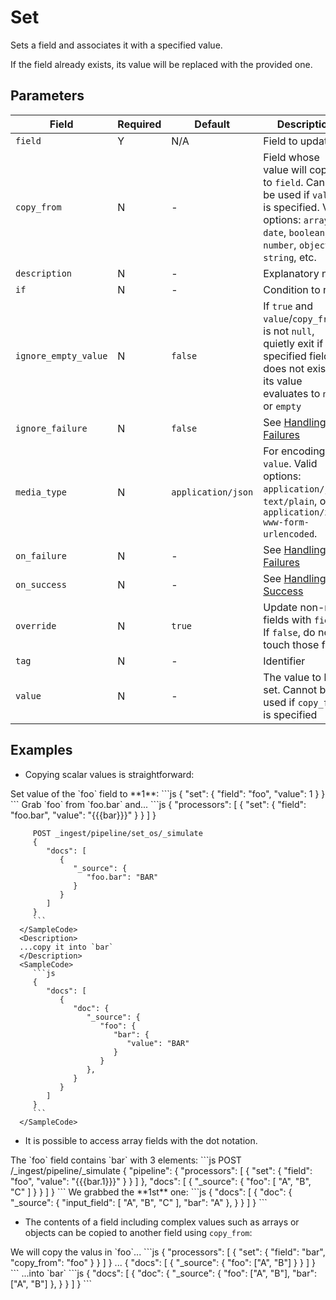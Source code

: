 
# Set

<Synopsis>
Sets a field and associates it with a specified value.
</Synopsis>

If the field already exists, its value will be replaced with the provided one.

## Parameters

|Field|Required|Default|Description|
|---|---|---|---|
|`field`|Y|N/A|Field to update|
|`copy_from`|N|-|Field whose value will copied to `field`. Cannot be used if `value` is specified. Valid options: `array`, `date`, `boolean`, `number`, `object`, `string`, etc.|
|`description`|N|-|Explanatory note|
|`if`|N|-|Condition to run|
|`ignore_empty_value`|N|`false`|If `true` and `value`/`copy_from` is not `null`, quietly exit if specified field does not exist or its value evaluates to `null` or `empty`|
|`ignore_failure`|N|`false`|See [Handling Failures](../handling-failures.mdx)|
|`media_type`|N|`application/json`|For encoding `value`. Valid options: `application/json`, `text/plain`, or `application/x-www-form-urlencoded`.|
|`on_failure`|N|-|See [Handling Failures](../handling-failures.mdx)|
|`on_success`|N|-|See [Handling Success](../handling-success.mdx)|
|`override`|N|`true`|Update non-null fields with `field`. If `false`, do not touch those fields|
|`tag`|N|-|Identifier|
|`value`|N|-|The value to be set. Cannot be used if `copy_from` is specified|

## Examples

* Copying scalar values is straightforward:

<Example>
      <Description>
         Set value of the `foo` field to **1**:
      </Description>
      <SampleCode>
         ```js
         {
            "set": {
               "field": "foo",
               "value": 1
            }
         }
         ```
      </SampleCode>
</Example>

<Example>
      <Description>
         Grab `foo` from `foo.bar` and...
      </Description>
      <SampleCode>
         ```js
         {
            "processors": [
               {
                  "set": {
                     "field": "foo.bar",
                     "value": "{{{bar}}}"
                  }
               }
            ]
         }

         POST _ingest/pipeline/set_os/_simulate
         {
            "docs": [
               {
                  "_source": {
                     "foo.bar": "BAR"
                  }
               }
            ]
         }
         ```
      </SampleCode>
      <Description>
      ...copy it into `bar`
      </Description>
      <SampleCode>
         ```js
         {
            "docs": [
               {
                  "doc": {
                     "_source": {
                        "foo": {
                           "bar": {
                              "value": "BAR"
                           }
                        }
                     },
                  }
               }
            ]
         }
         ```
      </SampleCode>
</Example>

* It is possible to access array fields with the dot notation.

<Example>
   <Description>
      The `foo` field contains `bar` with 3 elements:
   </Description>
   <SampleCode>
      ```js
      POST /_ingest/pipeline/_simulate
      {
         "pipeline": {
            "processors": [
               {
                  "set": {
                     "field": "foo",
                     "value": "{{{bar.1}}}"
                  }
               }
            ]
         },
         "docs": [
            {
               "_source": {
                  "foo": [
                     "A",
                     "B",
                     "C"
                  ]
               }
            }
         ]
      }
      ```
   </SampleCode>
   <Description>
      We grabbed the **1st** one:
   </Description>
   <SampleCode>
      ```js
      {
         "docs": [
            {
               "doc": {
                  "_source": {
                     "input_field": [
                        "A",
                        "B",
                        "C"
                     ],
                     "bar": "A"
                  },
               }
            }
         ]
      }
      ```
   </SampleCode>
</Example>

* The contents of a field including complex values such as arrays or objects can be copied to another field using `copy_from`:

<Example>
   <Description>
      We will copy the valus in `foo`...
   </Description>
   <SampleCode>
      ```js
      {
         "processors": [
            {
               "set": {
                  "field": "bar",
                  "copy_from": "foo"
               }
            }
         ]
      }
      ...
      {
         "docs": [
            {
               "_source": {
                  "foo": ["A", "B"]
               }
            }
         ]
      }
      ```
   </SampleCode>
   <Description>
      ...into `bar`
   </Description>
   <SampleCode>
      ```js
      {
         "docs": [
            {
               "doc": {
                  "_source": {
                     "foo": ["A", "B"],
                     "bar": ["A", "B"]
                  },
               }
            }
         ]
      }
      ```
   </SampleCode>
</Example>
